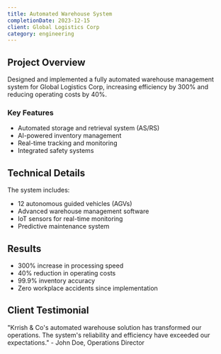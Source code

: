 ```yaml
---
title: Automated Warehouse System
completionDate: 2023-12-15
client: Global Logistics Corp
category: engineering
---
```


## Project Overview

Designed and implemented a fully automated warehouse management system for Global Logistics Corp, increasing efficiency by 300% and reducing operating costs by 40%.

### Key Features

- Automated storage and retrieval system (AS/RS)
- AI-powered inventory management
- Real-time tracking and monitoring
- Integrated safety systems

## Technical Details

The system includes:
- 12 autonomous guided vehicles (AGVs)
- Advanced warehouse management software
- IoT sensors for real-time monitoring
- Predictive maintenance system

## Results

- 300% increase in processing speed
- 40% reduction in operating costs
- 99.9% inventory accuracy
- Zero workplace accidents since implementation

## Client Testimonial

"Krrish & Co's automated warehouse solution has transformed our operations. The system's reliability and efficiency have exceeded our expectations." - John Doe, Operations Director
